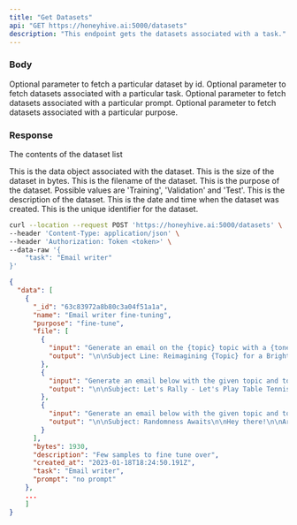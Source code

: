 ```yaml
---
title: "Get Datasets"
api: "GET https://honeyhive.ai:5000/datasets"
description: "This endpoint gets the datasets associated with a task."
---
```


### Body

<ParamField body="dataset_id" type="string">
  Optional parameter to fetch a particular dataset by id.
</ParamField>

<ParamField body="task" type="string">
  Optional parameter to fetch datasets associated with a particular task.
</ParamField>

<ParamField body="prompt" type="string">
  Optional parameter to fetch datasets associated with a particular prompt.
</ParamField>

<ParamField body="purpose" type="string">
  Optional parameter to fetch datasets associated with a particular purpose.
</ParamField>

### Response

<ResponseField name="data" type="object">

The contents of the dataset list

<Expandable title="Toggle object">

<ResponseField name="object" type="string">
  This is the data object associated with the dataset.
</ResponseField>

<ResponseField name="bytes" type="string">
  This is the size of the dataset in bytes.
</ResponseField>

<ResponseField name="filename" type="string">
  This is the filename of the dataset.
</ResponseField>

<ResponseField name="purpose" type="string">
  This is the purpose of the dataset. Possible values are 'Training', 'Validation' and 'Test'.
</ResponseField>

<ResponseField name="description" type="string">
  This is the description of the dataset.
</ResponseField>

<ResponseField name="created_at" type="string">
  This is the date and time when the dataset was created.
</ResponseField>

<ResponseField name="id" type="string">
  This is the unique identifier for the dataset.
</ResponseField>

</Expandable>

</ResponseField>

<RequestExample>

```bash Example Request
curl --location --request POST 'https://honeyhive.ai:5000/datasets' \
--header 'Content-Type: application/json' \
--header 'Authorization: Token <token>' \
--data-raw '{
    "task": "Email writer"
}'
```

</RequestExample>

<ResponseExample>

```json Response
{
  "data": [
    {
      "_id": "63c83972a8b80c3a04f51a1a",
      "name": "Email writer fine-tuning",
      "purpose": "fine-tune",
      "file": [
        {
          "input": "Generate an email on the {topic} topic with a {tone} tone",
          "output": "\n\nSubject Line: Reimagining {Topic} for a Brighter Future\n\nDear [Recipient],\n\nI am writing today to discuss the exciting possibilities for reimagining {topic}. In this time of great change, our organizations have an opportunity to take a step forward and create a brighter future.\n\nAt [organization], we understand the importance of staying ahead of the curve. We need to be proactive and invest in the future. By reimagining {topic},"
        },
        {
          "input": "Generate an email below with the given topic and tone.\n\nTopic: table tennis\nTone: sporty",
          "output": "\n\nSubject: Let's Rally - Let's Play Table Tennis!\n\nHey everyone,\n\nWho's ready to up their game in table tennis? Whether you're a novice or an expert, competition or recreation, now is the time to get your table tennis skills up to speed.\n\nTable tennis is a great way to get active and work on your reflexes, agility, and hand-eye coordination. Plus, it's a ton of fun! So let's rally together and get this game going.\n\nIf you're interested in joining me for some friendly table tennis competition, just reply to this email and let me know. I'm always up for a challenge!\n\nSee you on the court!\n\nBest"
        },
        {
          "input": "Generate an email below with the given topic and tone.\n\nTopic: random\nTone: randomy",
          "output": "\n\nSubject: Randomness Awaits\n\nHey there!\n\nAre you ready to take a dive into the unknown? To embark on a journey of randomness and possibility? If the answer is yes, this email is for you!\n\nFrom humorous stories to unusual games, you never know what randomness will bring. Let's see what happens when you let go and just have fun--you're guaranteed to find something unique.\n\nWe're excited to experience the unknown with you. Join us and learn how to embrace randomness with creative, playful spirit.\n\nLet's get random!\n\nSincerely,\nThe Randomness Team"
        }
      ],
      "bytes": 1930,
      "description": "Few samples to fine tune over",
      "created_at": "2023-01-18T18:24:50.191Z",
      "task": "Email writer",
      "prompt": "no prompt"
    },
    ...
    ]
}
```

</ResponseExample>